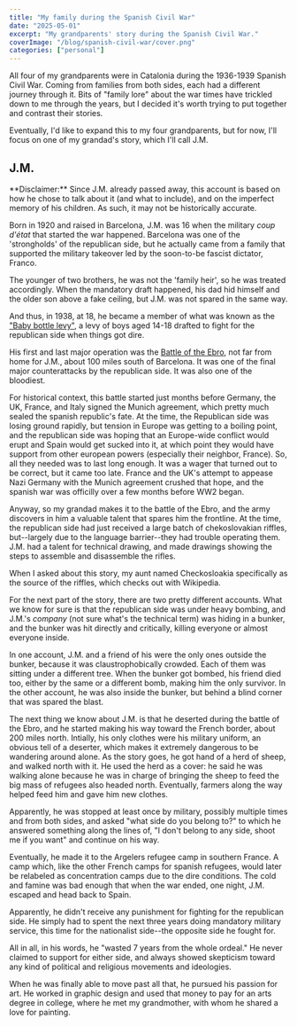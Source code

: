 ```yaml
---
title: "My family during the Spanish Civil War"
date: "2025-05-01"
excerpt: "My grandparents' story during the Spanish Civil War."
coverImage: "/blog/spanish-civil-war/cover.png"
categories: ["personal"]
---
```


All four of my grandparents were in Catalonia during the 1936-1939 Spanish Civil War. Coming from families from both sides, each had a different journey through it. Bits of "family lore" about the war times have trickled down to me through the years, but I decided it's worth trying to put together and contrast their stories.

Eventually, I'd like to expand this to my four grandparents, but for now, I'll focus on one of my grandad's story, which I'll call J.M.

## J.M.

<Callout>
  **Disclaimer:** Since J.M. already passed away, this account is based on how
  he chose to talk about it (and what to include), and on the imperfect memory
  of his children. As such, it may not be historically accurate.
</Callout>

Born in 1920 and raised in Barcelona, J.M. was 16 when the military _coup d'état_ that started the war happened. Barcelona was one of the 'strongholds' of the republican side, but he actually came from a family that supported the military takeover led by the soon-to-be fascist dictator, Franco.

The younger of two brothers, he was not the 'family heir', so he was treated accordingly. When the mandatory draft happened, his dad hid himself and the older son above a fake ceiling, but J.M. was not spared in the same way.

And thus, in 1938, at 18, he became a member of what was known as the ["Baby bottle levy"](https://en.wikipedia.org/wiki/Leva_del_biber%C3%B3n), a levy of boys aged 14-18 drafted to fight for the republican side when things got dire.

His first and last major operation was the [Battle of the Ebro](https://en.wikipedia.org/wiki/Battle_of_the_Ebro), not far from home for J.M., about 100 miles south of Barcelona. It was one of the final major counterattacks by the republican side. It was also one of the bloodiest.

For historical context, this battle started just months before Germany, the UK, France, and Italy signed the Munich agreement, which pretty much sealed the spanish republic's fate. At the time, the Republican side was losing ground rapidly, but tension in Europe was getting to a boiling point, and the republican side was hoping that an Europe-wide conflict would erupt and Spain would get sucked into it, at which point they would have support from other european powers (especially their neighbor, France). So, all they needed was to last long enough. It was a wager that turned out to be correct, but it came too late. France and the UK's attempt to appease Nazi Germany with the Munich agreement crushed that hope, and the spanish war was officilly over a few months before WW2 began.

Anyway, so my grandad makes it to the battle of the Ebro, and the army discovers in him a valuable talent that spares him the frontline. At the time, the republican side had just received a large batch of chekoslovakian riffles, but--largely due to the language barrier--they had trouble operating them. J.M. had a talent for technical drawing, and made drawings showing the steps to assemble and disassemble the rifles.

<Callout>
  When I asked about this story, my aunt named Checkosloakia specifically as the
  source of the riffles, which checks out with Wikipedia.
</Callout>

For the next part of the story, there are two pretty different accounts. What we know for sure is that the republican side was under heavy bombing, and J.M.'s _company_ (not sure what's the technical term) was hiding in a bunker, and the bunker was hit directly and critically, killing everyone or almost everyone inside.

In one account, J.M. and a friend of his were the only ones outside the bunker, because it was claustrophobically crowded. Each of them was sitting under a different tree. When the bunker got bombed, his friend died too, either by the same or a different bomb, making him the only survivor. In the other account, he was also inside the bunker, but behind a blind corner that was spared the blast.

The next thing we know about J.M. is that he deserted during the battle of the Ebro, and he started making his way toward the French border, about 200 miles north. Intially, his only clothes were his military uniform, an obvious tell of a deserter, which makes it extremely dangerous to be wandering around alone. As the story goes, he got hand of a herd of sheep, and walked north with it. He used the herd as a cover: he said he was walking alone because he was in charge of bringing the sheep to feed the big mass of refugees also headed north. Eventually, farmers along the way helped feed him and gave him new clothes.

Apparently, he was stopped at least once by military, possibly multiple times and from both sides, and asked "what side do you belong to?" to which he answered something along the lines of, "I don't belong to any side, shoot me if you want" and continue on his way.

Eventually, he made it to the Argelers refugee camp in southern France. A camp which, like the other French camps for spanish refugees, would later be relabeled as concentration camps due to the dire conditions. The cold and famine was bad enough that when the war ended, one night, J.M. escaped and head back to Spain.

Apparently, he didn't receive any punishment for fighting for the republican side. He simply had to spent the next three years doing mandatory military service, this time for the nationalist side--the opposite side he fought for.

All in all, in his words, he "wasted 7 years from the whole ordeal." He never claimed to support for either side, and always showed skepticism toward any kind of political and religious movements and ideologies.

When he was finally able to move past all that, he pursued his passion for art. He worked in graphic design and used that money to pay for an arts degree in college, where he met my grandmother, with whom he shared a love for painting.

